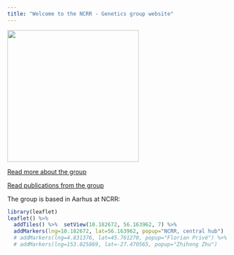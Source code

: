 ```yaml
---
title: "Welcome to the NCRR - Genetics group website"
---
```


<!-- ![](C:/Users/au576454/Documents/ncrr-genetics\picsandembeds/grp.png) -->

![](C:/Users/au576454/Documents/ncrr-genetics\picsandembeds/Logo_DNA_code.png){height=500, width=300}

[Read more about the group](who.html)  

[Read publications from the group](publications.html)


The group is based in Aarhus at NCRR:
```r
library(leaflet)
leaflet() %>%
  addTiles() %>%  setView(10.182672, 56.163962, 7) %>% 
  addMarkers(lng=10.182672, lat=56.163962, popup="NCRR, central hub")
  # addMarkers(lng=4.831376, lat=45.761270, popup="Florian Privé") %>%
  # addMarkers(lng=153.025869, lat=-27.470565, popup="Zhihong Zhu")
```
